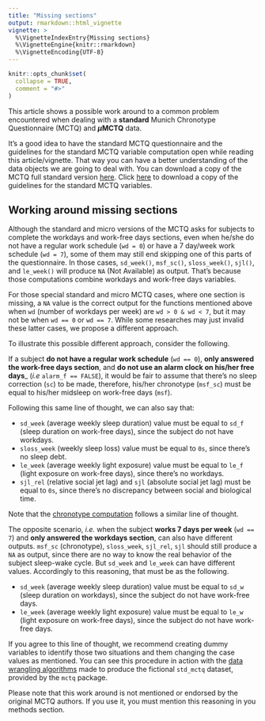 ```yaml
---
title: "Missing sections"
output: rmarkdown::html_vignette
vignette: >
  %\VignetteIndexEntry{Missing sections}
  %\VignetteEngine{knitr::rmarkdown}
  %\VignetteEncoding{UTF-8}
---
```


```r
knitr::opts_chunk$set(
  collapse = TRUE,
  comment = "#>"
)
```

This article shows a possible work around to a common problem encountered when dealing with a __standard__ Munich Chronotype Questionnaire (MCTQ) and __$\mu$MCTQ__ data.

It's a good idea to have the standard MCTQ questionnaire and the guidelines for the standard MCTQ variable computation open while reading this article/vignette. That way you can have a better understanding of the data objects we are going to deal with. You can download a copy of the MCTQ full standard version  [here](https://www.thewep.org/documentations/mctq/item/english-mctq-full). Click [here](https://www.thewep.org/documentations/mctq/item/mctq-variables) to download a copy of the guidelines for the standard MCTQ variables.

## Working around missing sections

Although the standard and micro versions of the MCTQ asks for subjects to complete the workdays and work-free days sections, even when he/she do not have a regular work schedule (`wd = 0`) or have a 7 day/week work schedule (`wd = 7`), some of them may still end skipping one of this parts of the questionnaire. In those cases, `sd_week()`, `msf_sc()`, `sloss_week()`, `sjl()`, and `le_week()` will produce `NA` (Not Available) as output. That's because those computations combine workdays and work-free days variables.

For those special standard and micro MCTQ cases, where one section is missing, a `NA` value is the correct output for the functions mentioned above when `wd` (number of workdays per week) are `wd > 0 & wd < 7`, but it may not be when `wd == 0` or `wd == 7`. While some researches may just invalid these latter cases, we propose a different approach.

To illustrate this possible different approach, consider the following.

If a subject __do not have a regular work schedule__ (`wd == 0`), __only answered the work-free days section__, and __do not use an alarm clock on his/her free days___ (_i.e_ `alarm_f == FALSE`), it would be fair to assume that there's no sleep correction (`sc`) to be made, therefore, his/her chronotype (`msf_sc`) must be equal to his/her midsleep on work-free days (`msf`).

Following this same line of thought, we can also say that:

* `sd_week` (average weekly sleep duration) value must be equal to `sd_f` (sleep duration on work-free days), since the subject do not have workdays.
* `sloss_week` (weekly sleep loss) value must be equal to `0s`, since there's no sleep debt.
* `le_week` (average weekly light exposure) value must be equal to `le_f` (light exposure on work-free days), since there's no workdays.
* `sjl_rel` (relative social jet lag) and `sjl` (absolute social jet lag) must be equal to `0s`, since there's no discrepancy between social and biological time.

Note that the [chronotype computation](https://www.thewep.org/documentations/mctq/item/mctq-variables) follows a similar line of thought.

The opposite scenario, _i.e._ when the subject __works 7 days per week__ (`wd == 7`) and __only answered the workdays section__, can also have different outputs. `msf_sc` (chronotype), `sloss_week`, `sjl_rel`, `sjl` should still produce a `NA` as output, since there are no way to know the real behavior of the subject sleep-wake cycle. But `sd_week` and `le_week` can have different values. Accordingly to this reasoning, that must be as the following.

* `sd_week` (average weekly sleep duration) value must be equal to `sd_w` (sleep duration on workdays), since the subject do not have work-free days.
* `le_week` (average weekly light exposure) value must be equal to `le_w` (light exposure on work-free days), since the subject do not have work-free days.

If you agree to this line of thought, we recommend creating dummy variables to identify those two situations and them changing the case values as mentioned. You can see this procedure in action with the [data wrangling algorithms](https://github.com/gipsousp/mctq/blob/master/data-raw/std_mctq.R#L923) made to produce the fictional `std_mctq` dataset, provided by the `mctq` package.

Please note that this work around is not mentioned or endorsed by the original MCTQ authors. If you use it, you must mention this reasoning in you methods section.
